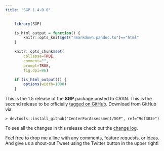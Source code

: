 ```yaml
---
title: "SGP 1.4-0.0"
---
```


```r
    library(SGP)

    is_html_output = function() {
        knitr::opts_knit$get("rmarkdown.pandoc.to")=="html"
    }

    knitr::opts_chunk$set(
        collapse=TRUE,
        comment="",
        prompt=TRUE,
        fig.dpi=96)

    if (is_html_output()) {
        options(width=1000)
    }
```


This is the 1.5 release of the **SGP** package posted to CRAN. This is the second release to be officially [tagged on GitHub](https://github.com/CenterForAssessment/SGP/releases/tag/9df303e). Download from GitHub via:

```
> devtools::install_github("CenterForAssessment/SGP", ref="9df303e")
```

To see all the changes in this release check out the [change log](https://sgp.io/news/index.html#sgp-1-5-0-0).


Feel free to drop me a line with any comments, feature requests, or ideas. And give us a shout-out Tweet using the Twitter button in the upper right!
